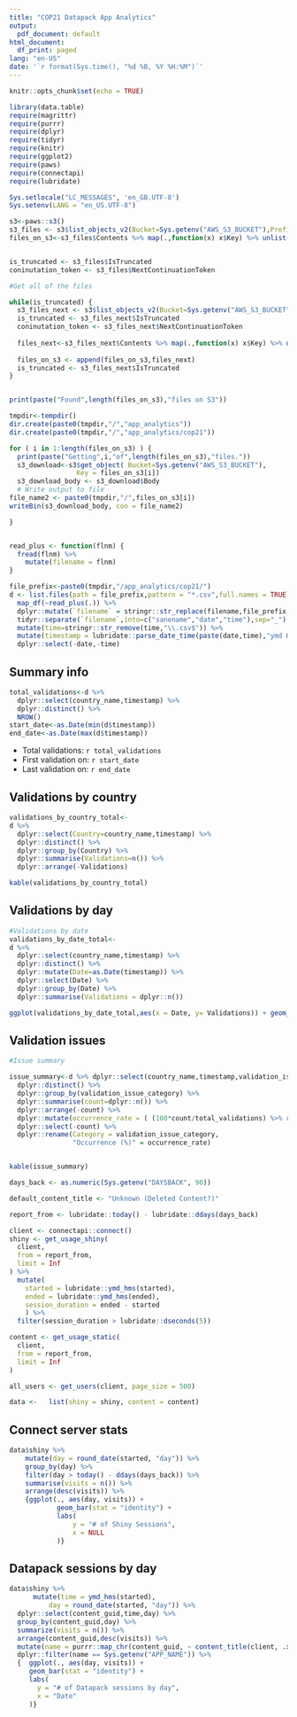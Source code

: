 ```yaml
---
title: "COP21 Datapack App Analytics"
output:
  pdf_document: default
html_document:
  df_print: paged
lang: "en-US"
date: '`r format(Sys.time(), "%d %B, %Y %H:%M")`'
---
```

  
```r
knitr::opts_chunk$set(echo = TRUE)
```

```r
library(data.table)
require(magrittr)
require(purrr)
require(dplyr)
require(tidyr)
require(knitr)
require(ggplot2)
require(paws)
require(connectapi)
require(lubridate)

Sys.setlocale("LC_MESSAGES", 'en_GB.UTF-8')
Sys.setenv(LANG = "en_US.UTF-8")

s3<-paws::s3()
s3_files <- s3$list_objects_v2(Bucket=Sys.getenv("AWS_S3_BUCKET"),Prefix="app_analytics/cop21/") 
files_on_s3<-s3_files$Contents %>% map(.,function(x) x$Key) %>% unlist()


is_truncated <- s3_files$IsTruncated
coninutation_token <- s3_files$NextContinuationToken

#Get all of the files

while(is_truncated) {
  s3_files_next <- s3$list_objects_v2(Bucket=Sys.getenv("AWS_S3_BUCKET"),Prefix="app_analytics/cop21/",ContinuationToken = coninutation_token)
  is_truncated <- s3_files_next$IsTruncated
  coninutation_token <- s3_files_next$NextContinuationToken
  
  files_next<-s3_files_next$Contents %>% map(.,function(x) x$Key) %>% unlist()
  
  files_on_s3 <- append(files_on_s3,files_next)
  is_truncated <- s3_files_next$IsTruncated
}


print(paste("Found",length(files_on_s3),"files on S3"))

tmpdir<-tempdir()
dir.create(paste0(tmpdir,"/","app_analytics"))
dir.create(paste0(tmpdir,"/","app_analytics/cop21"))

for ( i in 1:length(files_on_s3) ) {
  print(paste("Getting",i,"of",length(files_on_s3),"files."))
  s3_download<-s3$get_object( Bucket=Sys.getenv("AWS_S3_BUCKET"),
                 Key = files_on_s3[i])
  s3_download_body <- s3_download$Body
  # Write output to file
file_name2 <- paste0(tmpdir,"/",files_on_s3[i])
writeBin(s3_download_body, con = file_name2)

}


read_plus <- function(flnm) {
  fread(flnm) %>% 
    mutate(filename = flnm)
}

file_prefix<-paste0(tmpdir,"/app_analytics/cop21/")
d <- list.files(path = file_prefix,pattern = "*.csv",full.names = TRUE) %>% 
  map_df(~read_plus(.)) %>% 
  dplyr::mutate(`filename` = stringr::str_replace(filename,file_prefix,"")) %>% 
  tidyr::separate(`filename`,into=c("sanename","date","time"),sep="_") %>% 
  mutate(time=stringr::str_remove(time,"\\.csv$")) %>% 
  mutate(timestamp = lubridate::parse_date_time(paste(date,time),"ymd HMS")) %>% 
  dplyr::select(-date,-time)
```


## Summary info
```r

total_validations<-d %>% 
  dplyr::select(country_name,timestamp) %>% 
  dplyr::distinct() %>% 
  NROW()
start_date<-as.Date(min(d$timestamp))
end_date<-as.Date(max(d$timestamp))
```


- Total validations: `r total_validations`
- First validation on: `r start_date`
- Last validation on: `r end_date`

## Validations by country


```r
validations_by_country_total<-
d %>% 
  dplyr::select(Country=country_name,timestamp) %>% 
  dplyr::distinct() %>% 
  dplyr::group_by(Country) %>% 
  dplyr::summarise(Validations=n()) %>% 
  dplyr::arrange(-Validations)

kable(validations_by_country_total)
```

## Validations by day

```r

#Validations by date
validations_by_date_total<-
d %>% 
  dplyr::select(country_name,timestamp) %>% 
  dplyr::distinct() %>% 
  dplyr::mutate(Date=as.Date(timestamp)) %>% 
  dplyr::select(Date) %>% 
  dplyr::group_by(Date) %>% 
  dplyr::summarise(Validations = dplyr::n())

ggplot(validations_by_date_total,aes(x = Date, y= Validations)) + geom_col()


```


## Validation issues

```r
#Issue summary

issue_summary<-d %>% dplyr::select(country_name,timestamp,validation_issue_category) %>% 
  dplyr::distinct() %>%
  dplyr::group_by(validation_issue_category) %>% 
  dplyr::summarise(count=dplyr::n()) %>% 
  dplyr::arrange(-count) %>% 
  dplyr::mutate(occurrence_rate = ( (100*count/total_validations) %>% round(.,digits = 1)  ) ) %>% 
  dplyr::select(-count) %>% 
  dplyr::rename(Category = validation_issue_category,
                "Occurrence (%)" = occurrence_rate)


kable(issue_summary)
``` 


```r


days_back <- as.numeric(Sys.getenv("DAYSBACK", 90))

default_content_title <- "Unknown (Deleted Content?)"

report_from <- lubridate::today() - lubridate::ddays(days_back)

client <- connectapi::connect()
shiny <- get_usage_shiny(
  client,
  from = report_from,
  limit = Inf
) %>%
  mutate(
    started = lubridate::ymd_hms(started),
    ended = lubridate::ymd_hms(ended),
    session_duration = ended - started
    ) %>%
  filter(session_duration > lubridate::dseconds(5))

content <- get_usage_static(
  client,
  from = report_from,
  limit = Inf
)

all_users <- get_users(client, page_size = 500)

data <-   list(shiny = shiny, content = content)
```


## Connect server stats
```r
data$shiny %>%
    mutate(day = round_date(started, "day")) %>% 
    group_by(day) %>% 
    filter(day > today() - ddays(days_back)) %>% 
    summarise(visits = n()) %>% 
    arrange(desc(visits)) %>% 
    {ggplot(., aes(day, visits)) + 
            geom_bar(stat = "identity") + 
            labs(
                y = "# of Shiny Sessions",
                x = NULL
            )}
```


## Datapack sessions by day
```r
data$shiny %>% 
      mutate(time = ymd_hms(started),
          day = round_date(started, "day")) %>% 
  dplyr::select(content_guid,time,day) %>% 
  group_by(content_guid,day) %>% 
  summarize(visits = n()) %>% 
  arrange(content_guid,desc(visits)) %>% 
  mutate(name = purrr::map_chr(content_guid, ~ content_title(client, .x, default_content_title))) %>% 
  dplyr::filter(name == Sys.getenv("APP_NAME")) %>% 
  {  ggplot(., aes(day, visits)) + 
     geom_bar(stat = "identity") +  
     labs(
       y = "# of Datapack sessions by day",
       x = "Date"
     )} 
```